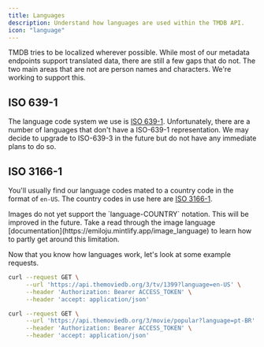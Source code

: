 ```yaml
---
title: Languages
description: Understand how languages are used within the TMDB API.
icon: "language"
---
```


TMDB tries to be localized wherever possible. While most of our metadata endpoints support translated data, there are still a few gaps that do not. 
The two main areas that are not are person names and characters. We're working to support this.

## ISO 639-1
The language code system we use is [ISO 639-1](https://en.wikipedia.org/wiki/List_of_ISO_639-1_codes). 
Unfortunately, there are a number of languages that don't have a ISO-639-1 representation.
We may decide to upgrade to ISO-639-3 in the future but do not have any immediate plans to do so.

## ISO 3166-1
You'll usually find our language codes mated to a country code in the format of `en-US`. The country codes in use here are [ISO 3166-1](https://en.wikipedia.org/wiki/ISO_3166-1_alpha-2).


<Note>
Images do not yet support the `language-COUNTRY` notation. This will be improved in the future. 
Take a read through the image language [documentation](https://emiloju.mintlify.app/image_language) to learn how to partly get around this limitation.
</Note>

Now that you know how languages work, let's look at some example requests.

```bash English Example
curl --request GET \
     --url 'https://api.themoviedb.org/3/tv/1399?language=en-US' \
     --header 'Authorization: Bearer ACCESS_TOKEN' \
     --header 'accept: application/json'
```

```bash Portuguese Example
curl --request GET \
     --url 'https://api.themoviedb.org/3/movie/popular?language=pt-BR' \
     --header 'Authorization: Bearer ACCESS_TOKEN' \
     --header 'accept: application/json'
```